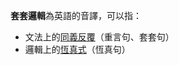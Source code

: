 {{wiktionary|tautology}}
'''套套邏輯'''為英語{{lang|en|tautology}}的音譯，可以指：
* 文法上的[[同義反覆|同義反覆]]（重言句、套套句）
* 邏輯上的[[恆真式|恆真式]]（恆真句）

{{disambig|Tautology|Cat=四字译名消歧义}}